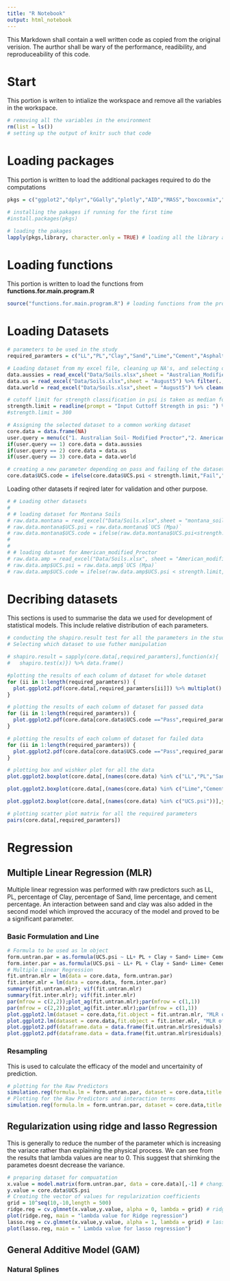 ```yaml
---
title: "R Notebook"
output: html_notebook
---
```

This Markdown shall contain a well written code as copied from the original verision. The aurthor shall be wary of the performance, readibility, and reproduceability of this code.

# Start 
This portion is writen to intialize the workspace and remove all the variables in the workspace.

```r
# removing all the variables in the environment
rm(list = ls())
# setting up the output of knitr such that code
```
# Loading packages
This portion is written to load the additional packages required to do the computations
```r
pkgs = c("ggplot2","dplyr","GGally","plotly","AID","MASS","boxcoxmix","car","moments","leaps" ,"devtools","caTools","readxl","class","ROCR","qwraps2","knitr","e1071","glmnet","gam","splines","akima", "microbenchmark","profvis","memoise","compiler")

# installing the pakages if running for the first time
#install.packages(pkgs)

# loading the pakages
lapply(pkgs,library, character.only = TRUE) # loading all the library at once
```
# Loading functions
This portion is written to load the functions from **functions.for.main.program.R**
```r
source("functions.for.main.program.R") # loading functions from the program NOTE: This is very efficient and fast
```


# Loading Datasets
```r
# parameters to be used in the study
required_paramters = c("LL","PL","Clay","Sand","Lime","Cement","Asphalt","UCS.psi")

# Loading dataset from my excel file, cleaning up NA's, and selecting only the required parameters of the dataset
data.aussies = read_excel("Data/Soils.xlsx",sheet = "Australian_Modified_Proctor")%>% cleanup.NA.columns(.,required_paramters)
data.us = read_excel("Data/Soils.xlsx",sheet = "August5") %>% filter(.,Location == "US") %>%cleanup.NA.columns(.,required_paramters) 
data.world = read_excel("Data/Soils.xlsx",sheet = "August5") %>% cleanup.NA.columns(.,required_paramters)

# cutoff limit for strength classification in psi is taken as median for now
strength.limit = readline(prompt = "Input Cuttoff Strength in psi: ") %>% as.double()
#strength.limit = 300 

# Assigning the selected dataset to a common working dataset
core.data = data.frame(NA)
user.query = menu(c("1. Australian Soil- Modified Proctor","2. American Soils - Standard Proctor", "3. Global Database - Standard Proctor"), graphics = FALSE, title = " Select the dataset type for the development of the model")
if(user.query == 1) core.data = data.aussies
if(user.query == 2) core.data = data.us
if(user.query == 3) core.data = data.world

# creating a new parameter depending on pass and failing of the dataset
core.data$UCS.code = ifelse(core.data$UCS.psi < strength.limit,"Fail","Pass")
```
Loading other datasets if reqired later for validation and other purpose.
```r
# # Loading other datasets 
# 
# # loading dataset for Montana Soils
# raw.data.montana = read_excel("Data/Soils.xlsx",sheet = "montana_soils") # loading the dataframe from the file that user chooses from the sheet name collection_ready
# raw.data.montana$UCS.psi = raw.data.montana$`UCS (Mpa)`
# raw.data.montana$UCS.code = ifelse(raw.data.montana$UCS.psi<strength.limit,"Fail","Pass")
# 
# 
# # loading dataset for American_modified_Proctor
# raw.data.amp = read_excel("Data/Soils.xlsx", sheet = "American_modified_proctor")
# raw.data.amp$UCS.psi = raw.data.amp$`UCS (Mpa)`
# raw.data.amp$UCS.code = ifelse(raw.data.amp$UCS.psi < strength.limit,"Fail","Pass")

```

# Decribing datasets
This sections is used to summarise the data we used for development of statistical models. This include relative distribution of each parameters.
```r
# conducting the shapiro.result test for all the parameters in the study and converting the results to a dataframe
# Selecting which dataset to use futher manipulation

# shapiro.result = sapply(core.data[,required_paramters],function(x){
#   shapiro.test(x)}) %>% data.frame()

#plotting the results of each column of dataset for whole dataset
for (ii in 1:length(required_paramters)) {
  plot.ggplot2.pdf(core.data[,required_paramters[ii]]) %>% multiplot()
}

# plotting the results of each column of dataset for passed data
for (ii in 1:length(required_paramters)) {
  plot.ggplot2.pdf(core.data[core.data$UCS.code =="Pass",required_paramters[ii]]) %>% multiplot()
}

# plotting the results of each column of dataset for failed data
for (ii in 1:length(required_paramters)) {
  plot.ggplot2.pdf(core.data[core.data$UCS.code =="Pass",required_paramters[ii]]) %>% multiplot()
}

# plotting box and wishker plot for all the data
plot.ggplot2.boxplot(core.data[,(names(core.data) %in% c("LL","PL","Sand","Clay"))]," ", title = "Boxplot for LL,PL,Sand, and Clay ") %>% plot()

plot.ggplot2.boxplot(core.data[,(names(core.data) %in% c("Lime","Cement","Asphalt"))],"Percentage", title = "Boxplot for Lime, Cement, and Asphalt") %>% plot()

plot.ggplot2.boxplot(core.data[,(names(core.data) %in% c("UCS.psi"))],ylab = "psi", title = "Boxplot for UCS values") %>% plot()

# plotting scatter plot matrix for all the required parameters
pairs(core.data[,required_paramters])

```

# Regression
## Multiple Linear Regression (MLR)
Multiple linear regression was performed with raw predictors such as LL, PL, percentage of Clay, percentage of Sand, lime percentage, and cement percentage. An interaction between sand and clay was also added in the second model which improved the accuracy of the model and proved to be a significant parameter.

### Basic Formulation and Line
```r
# Formula to be used as lm object
form.untran.par = as.formula(UCS.psi ~ LL+ PL + Clay + Sand+ Lime+ Cement)
form.inter.par = as.formula(UCS.psi ~ LL+ PL + Clay + Sand+ Lime+ Cement+ Sand:Clay)
# Multiple Linear Regression
fit.untran.mlr = lm(data = core.data, form.untran.par)
fit.inter.mlr = lm(data = core.data, form.inter.par)
summary(fit.untran.mlr); vif(fit.untran.mlr)
summary(fit.inter.mlr); vif(fit.inter.mlr)
par(mfrow = c(2,2));plot_ag(fit.untran.mlr);par(mfrow = c(1,1))
par(mfrow = c(2,2));plot_ag(fit.inter.mlr);par(mfrow = c(1,1))
plot.ggplot2.lm(dataset = core.data,fit.object = fit.untran.mlr, "MLR of Raw Predictor")
plot.ggplot2.lm(dataset = core.data,fit.object = fit.inter.mlr, "MLR of Raw Prediction + Sand:Clay Interaction")
plot.ggplot2.pdf(dataframe.data = data.frame(fit.untran.mlr$residuals),xlab1 = "Residual (psi)",xlab2 = "Residuals(psi)", title = " for MLR Raw Predictors")
plot.ggplot2.pdf(dataframe.data = data.frame(fit.untran.mlr$residuals),xlab1 = "Residual (psi)",xlab2 = "Residuals(psi)",title = " for MLR Raw Predictors+ MLR of Raw Prediction + Sand:Clay Interaction")
```

### Resampling 
This is used to calculate the efficacy of the model and uncertainity of prediction.
```r
# plotting for the Raw Predictors
simulation.reg(formula.lm = form.untran.par, dataset = core.data,title = "MLR of Raw Predictors")
# Plotting for the Raw Predictors and interaction terms
simulation.reg(formula.lm = form.untran.par, dataset = core.data,title = "MLR of Raw Predictors and Interaction Sand:Clay")
```

## Regularization using ridge and lasso Regression
This is generally to reduce the number of the parameter which is increasing the variace rather than explaining the physical process. We can see from the results that lambda values are near to 0. This suggest that shirnking the parametes doesnt decrease the variance.

```r
# preparing dataset for compuatation
x.value = model.matrix(form.untran.par, data = core.data)[,-1] # changing the dataframe to matrix and removing the bias column that is generally created while using the function. It also tranforms qualitative variables into dummy variables 
y.value = core.data$UCS.psi
# Creating the vector of values for regularization coefficients
grid = 10^seq(10,-10,length = 500)
ridge.reg = cv.glmnet(x.value,y.value, alpha = 0, lambda = grid) # ridge regression with 5 fold CV
plot(ridge.reg, main = "lambda value for Ridge regression")
lasso.reg = cv.glmnet(x.value,y.value, alpha = 1, lambda = grid) # lasso with 5 fold CV
plot(lasso.reg, main = " Lambda value for lasso regression")
```
## General Additive Model (GAM)
### Natural Splines
```r



```
























